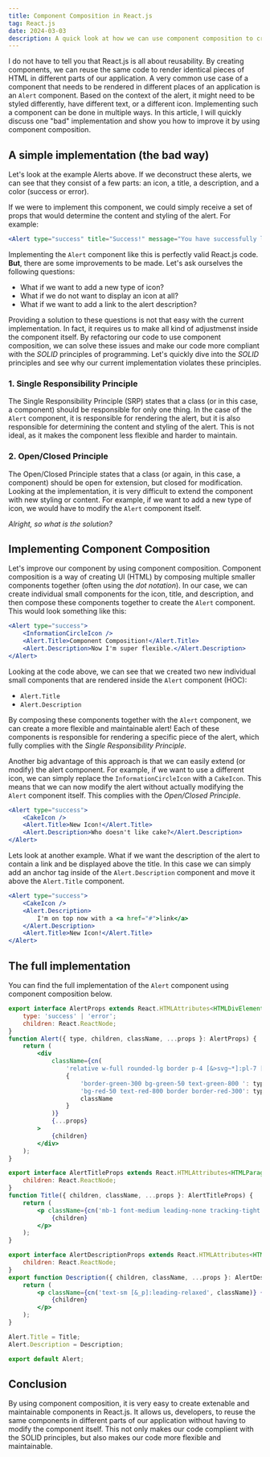 ```yaml
---
title: Component Composition in React.js
tag: React.js
date: 2024-03-03
description: A quick look at how we can use component composition to create more flexible and maintainable components in React.js.
---
```


I do not have to tell you that React.js is all about reusability. By creating components, we can reuse the same code to render identical pieces of HTML in different parts of our application. A very common use case of a component that needs to be rendered in different places of an application is an `Alert` component. Based on the context of the alert, it might need to be styled differently, have different text, or a different icon. Implementing such a component can be done in multiple ways. In this article, I will quickly discuss one "bad" implementation and show you how to improve it by using component composition.

## A simple implementation (the bad way)

Let's look at the example Alerts above. If we deconstruct these alerts, we can see that they consist of a few parts: an icon, a title, a description, and a color (success or error).

If we were to implement this component, we could simply receive a set of props that would determine the content and styling of the alert. For example:

```jsx
<Alert type="success" title="Success!" message="You have successfully logged in." icon="info" />
```

Implementing the `Alert` component like this is perfectly valid React.js code. **But**, there are some improvements to be made. Let's ask ourselves the following questions:

-   What if we want to add a new type of icon?
-   What if we do not want to display an icon at all?
-   What if we want to add a link to the alert description?

Providing a solution to these questions is not that easy with the current implementation. In fact, it requires us to make all kind of adjustmenst inside the component itself. By refactoring our code to use component composition, we can solve these issues and make our code more compliant with the _SOLID_ principles of programming. Let's quickly dive into the _SOLID_ principles and see why our current implementation violates these principles.

### 1. Single Responsibility Principle

The Single Responsibility Principle (SRP) states that a class (or in this case, a component) should be responsible for only one thing. In the case of the `Alert` component, it is responsible for rendering the alert, but it is also responsible for determining the content and styling of the alert. This is not ideal, as it makes the component less flexible and harder to maintain.

### 2. Open/Closed Principle

The Open/Closed Principle states that a class (or again, in this case, a component) should be open for extension, but closed for modification. Looking at the implementation, it is very difficult to extend the component with new styling or content. For example, if we want to add a new type of icon, we would have to modify the `Alert` component itself.

_Alright, so what is the solution?_

## Implementing Component Composition

Let's improve our component by using component composition. Component composition is a way of creating UI (HTML) by composing multiple smaller components together (often using the _dot notation_). In our case, we can create individual small components for the icon, title, and description, and then compose these components together to create the `Alert` component. This would look something like this:

```jsx
<Alert type="success">
	<InformationCircleIcon />
	<Alert.Title>Component Composition!</Alert.Title>
	<Alert.Description>Now I'm super flexible.</Alert.Description>
</Alert>
```

Looking at the code above, we can see that we created two new individual small components that are rendered inside the `Alert` component (HOC):

-   `Alert.Title`
-   `Alert.Description`

By composing these components together with the `Alert` component, we can create a more flexible and maintainable alert! Each of these components is responsible for rendering a specific piece of the alert, which fully complies with the _Single Responsibility Principle_.

Another big advantage of this approach is that we can easily extend (or modify) the alert component. For example, if we want to use a different icon, we can simply replace the `InformationCircleIcon` with a `CakeIcon`. This means that we can now modify the alert without actually modifying the `Alert` component itself. This complies with the _Open/Closed Principle_.

```jsx
<Alert type="success">
	<CakeIcon />
	<Alert.Title>New Icon!</Alert.Title>
	<Alert.Description>Who doesn't like cake?</Alert.Description>
</Alert>
```

Lets look at another example. What if we want the description of the alert to contain a link and be displayed above the title. In this case we can simply add an anchor tag inside of the `Alert.Description` component and move it above the `Alert.Title` component.

```jsx
<Alert type="success">
	<CakeIcon />
	<Alert.Description>
		I'm on top now with a <a href="#">link</a>
	</Alert.Description>
	<Alert.Title>New Icon!</Alert.Title>
</Alert>
```

## The full implementation

You can find the full implementation of the `Alert` component using component composition below.

```jsx
export interface AlertProps extends React.HTMLAttributes<HTMLDivElement> {
	type: 'success' | 'error';
	children: React.ReactNode;
}
function Alert({ type, children, className, ...props }: AlertProps) {
	return (
		<div
			className={cn(
				'relative w-full rounded-lg border p-4 [&>svg~*]:pl-7 [&>svg+div]:translate-y-[-3px] [&>svg]:absolute [&>svg]:left-4 [&>svg]:top-4 [&>svg]:text-foreground',
				{
					'border-green-300 bg-green-50 text-green-800 ': type === 'success',
					'bg-red-50 text-red-800 border border-red-300': type === 'error',
					className
				}
			)}
			{...props}
		>
			{children}
		</div>
	);
}

export interface AlertTitleProps extends React.HTMLAttributes<HTMLParagraphElement> {
	children: React.ReactNode;
}
function Title({ children, className, ...props }: AlertTitleProps) {
	return (
		<p className={cn('mb-1 font-medium leading-none tracking-tight', className)} {...props}>
			{children}
		</p>
	);
}

export interface AlertDescriptionProps extends React.HTMLAttributes<HTMLParagraphElement> {
	children: React.ReactNode;
}
export function Description({ children, className, ...props }: AlertDescriptionProps) {
	return (
		<p className={cn('text-sm [&_p]:leading-relaxed', className)} {...props}>
			{children}
		</p>
	);
}

Alert.Title = Title;
Alert.Description = Description;

export default Alert;
```

## Conclusion

By using component composition, it is very easy to create extenable and maintainable components in React.js. It allows us, developers, to reuse the same components in different parts of our application without having to modify the component itself. This not only makes our code complient with the SOLID principles, but also makes our code more flexible and maintainable.
